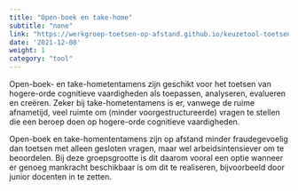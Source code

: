 ```yaml
---
title: "Open-boek en take-home"
subtitle: "none"
link: "https://werkgroep-toetsen-op-afstand.github.io/keuzetool-toetsen/methods/open_boek_take_home/"
date: '2021-12-08'
weight: 1
category: "tool"
---
```


Open-boek- en take-hometentamens zijn geschikt voor het toetsen van hogere-orde cognitieve vaardigheden als toepassen, analyseren, evalueren en creëren. Zeker bij take-hometentamens is er, vanwege de ruime afnametijd, veel ruimte om (minder voorgestructureerde) vragen te stellen die een beroep doen op hogere-orde cognitieve vaardigheden.

Open-boek en take-homententamens zijn op afstand minder fraudegevoelig dan toetsen met alleen gesloten vragen, maar wel arbeidsintensiever om te beoordelen. Bij deze groepsgrootte is dit daarom vooral een optie wanneer er genoeg mankracht beschikbaar is om dit te realiseren, bijvoorbeeld door junior docenten in te zetten.